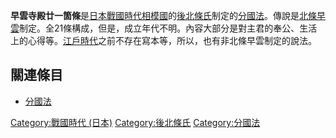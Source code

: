 {{japanese|japanese=早雲寺殿廿一箇条|kana=そううんじどのにじゅういっかじょう}}
{{original research|date=2013年12月}}
'''早雲寺殿廿一箇條'''是[[日本|日本]][[戰國时代_(日本)|戰國時代]][[相模國|相模國]]的[[後北條氏|後北條氏]]制定的[[分國法|分國法]]。傳說是[[北條早雲|北條早雲]]制定。全21條構成，但是，成立年代不明。內容大部分是對主君的奉公、生活上的心得等。[[江戶時代|江戶時代]]之前不存在寫本等，所以，也有非北條早雲制定的說法。

== 關連條目 ==
* [[分國法|分國法]]

[[Category:戰國時代_(日本)|Category:戰國時代 (日本)]]
[[Category:後北條氏|Category:後北條氏]]
[[Category:分國法|Category:分國法]]